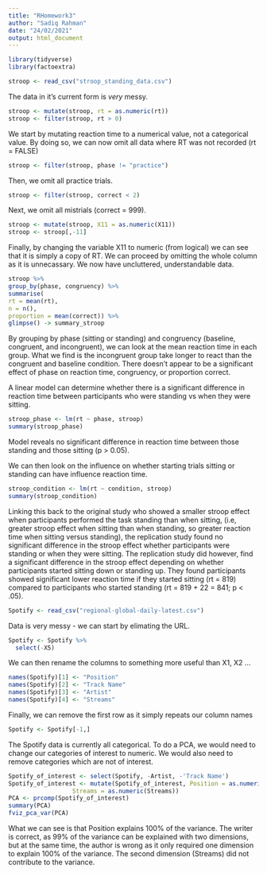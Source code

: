 ```yaml
---
title: "RHomework3"
author: "Sadiq Rahman"
date: "24/02/2021"
output: html_document
---
```



```r
library(tidyverse)
library(factoextra)
```

```r
stroop <- read_csv("stroop_standing_data.csv")
```

The data in it's current form is *very* messy. 

```r
stroop <- mutate(stroop, rt = as.numeric(rt))
stroop <- filter(stroop, rt > 0)
```

We start by mutating reaction time to a numerical value, not a categorical value.
By doing so, we can now omit all data where RT was not recorded (rt = FALSE)

```r
stroop <- filter(stroop, phase != "practice")
```

Then, we omit all practice trials.

```r
stroop <- filter(stroop, correct < 2)
```

Next, we omit all mistrials (correct = 999).

```r
stroop <- mutate(stroop, X11 = as.numeric(X11))
stroop <- stroop[,-11]
```

Finally, by changing the variable X11 to numeric (from logical) we can see that it is simply a copy of RT.
We can proceed by omitting the whole column as it is unnecassary. We now have uncluttered, understandable data.

```r
stroop %>%
group_by(phase, congruency) %>%
summarise(
rt = mean(rt),
n = n(),
proportion = mean(correct)) %>%
glimpse() -> summary_stroop
```

By grouping by phase (sitting or standing) and congruency (baseline, congruent, and incongruent), 
we can look at the mean reaction time in each group. What we find is the incongruent group 
take longer to react than the congruent and baseline condition. There doesn't appear to be a significant
effect of phase on reaction time, congruency, or proportion correct.

A linear model can determine whether there is a significant difference in reaction time between participants
who were standing vs when they were sitting. 

```r
stroop_phase <- lm(rt ~ phase, stroop)
summary(stroop_phase)
```

Model reveals no significant difference in reaction time between those standing and those sitting (p > 0.05).

We can then look on the influence on whether starting trials sitting or standing can have influence reaction time.

```r
stroop_condition <- lm(rt ~ condition, stroop)
summary(stroop_condition)
```


Linking this back to the original study who showed a smaller stroop effect when participants performed the task standing than when sitting,
(i.e, greater stroop effect when sitting than when standing, so greater reaction time when sitting versus standing), the replication study found no significant difference in the stroop effect whether participants were standing or when they were sitting.
The replication study did however, find a significant difference in the stroop effect depending on whether participants started
sitting down or standing up. They found participants showed significant lower reaction time if they started sitting (rt = 819) 
compared to participants who started standing (rt = 819 + 22 = 841; p < .05).

```r
Spotify <- read_csv("regional-global-daily-latest.csv")
```

Data is very messy - we can start by elimating the URL. 

```r
Spotify <- Spotify %>%
  select(-X5)
```

We can then rename the columns to something more useful than X1, X2 ...

```r
names(Spotify)[1] <- "Position"
names(Spotify)[2] <- "Track Name"
names(Spotify)[3] <- "Artist"
names(Spotify)[4] <- "Streams"
```

Finally, we can remove the first row as it simply repeats our column names

```r
Spotify <- Spotify[-1,]
```

The Spotify data is currently all categorical. To do a PCA, we would need to change our categories of interest to numeric.
We would also need to remove categories which are not of interest.

```r
Spotify_of_interest <- select(Spotify, -Artist, -'Track Name')
Spotify_of_interest <- mutate(Spotify_of_interest, Position = as.numeric(Position), 
                  Streams = as.numeric(Streams))
PCA <- prcomp(Spotify_of_interest)
summary(PCA)
fviz_pca_var(PCA)
```

What we can see is that Position explains 100% of the variance. The writer is correct, as 99% of the variance can be explained with two
dimensions, but at the same time, the author is wrong as it only required one dimension to explain 100% of the variance.
The second dimension (Streams) did not contribute to the variance.
